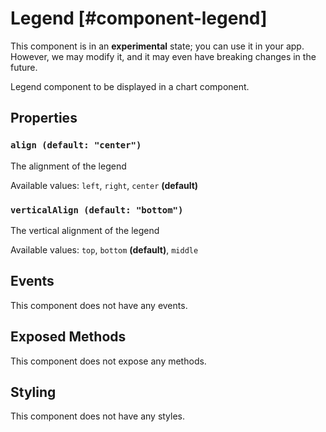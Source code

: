 
# Legend [#component-legend]

<Callout type="warning" emoji="📔">This component is in an **experimental** state; you can use it in your app. However, we may modify it, and it may even have breaking changes in the future.</Callout>

Legend component to be displayed in a chart component.

## Properties

### `align (default: "center")`

The alignment of the legend

Available values: `left`, `right`, `center` **(default)**

### `verticalAlign (default: "bottom")`

The vertical alignment of the legend

Available values: `top`, `bottom` **(default)**, `middle`

## Events

This component does not have any events.

## Exposed Methods

This component does not expose any methods.

## Styling

This component does not have any styles.
